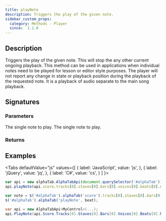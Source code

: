 ```yaml
---
title: playNote
description: Triggers the play of the given note.
sidebar_custom_props:
  category: Methods - Player
  since:  1.1.0
---
```


<SinceBadge since="1.1.0" />


## Description
Triggers the play of the given note. This will stop the any other current ongoing playback.
This method can be used in applications when individual notes need to be played for lesson or editor style purposes. 
The player will not report any change in state or playback position during the playback of the requested note. 
It is a playback of audio separate to the main song playback. 

## Signatures

<TypeTable>
    <TypeRow type="js" name="function playNote(note)" />
    <TypeRow type="jquery" name="alphaTab('playNote', note)" />
    <TypeRow type="net" name="void PlayNote(Note note)" />
</TypeTable>

### Parameters

<ParameterTable>
    <ParameterRow platform="js" name="beat" type="alphaTab.model.Note">
        The single note to play.
    </ParameterRow>
    <ParameterRow platform="net" name="beat" type="AlphaTab.Model.Note">
        The single note to play.
    </ParameterRow>
</ParameterTable>


### Returns


## Examples

<Tabs
  defaultValue="js"
  values={[
    { label: 'JavaScript', value: 'js', },
    { label: 'jQuery', value: 'jq', },
    { label: 'C#', value: 'cs', }
  ]
}>
<TabItem value="js">

```js
var api = new alphaTab.AlphaTabApi(document.querySelector('#alphaTab'));
api.playNote(api.score.tracks[0].staves[0].bars[0].voices[0].beats[0].notes[0]);
```

</TabItem>
<TabItem value="jq">

```js
var note = $('#alphaTab').alphaTab('score').tracks[0].staves[0].bars[0].voices[0].beats[0].notes[0];
$('#alphaTab').alphaTab('playNote', beat);
```

</TabItem>
<TabItem value="cs">

```csharp
var api = new AlphaTabApi<MyControl>(...);
api.PlayNote(api.Score.Tracks[0].Staves[0].Bars[0].Voices[0].Beats[0].Notes[0]);
```

</TabItem>
</Tabs>